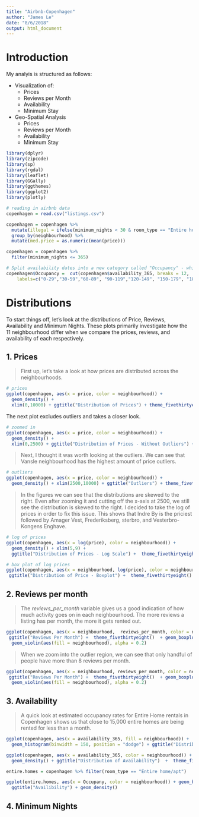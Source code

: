 ```yaml
---
title: "Airbnb-Copenhagen"
author: "James Le"
date: "8/6/2018"
output: html_document
---
```


# Introduction

My analyis is structured as follows:

* Visualization of:
    + Prices
    + Reviews per Month
    + Availability
    + Minimum Stay
    
* Geo-Spatial Analysis
    + Prices
    + Reviews per Month
    + Availability
    + Minimum Stay

```r
library(dplyr)
library(zipcode)
library(sp)
library(rgdal)
library(leaflet)
library(GGally)
library(ggthemes)
library(ggplot2)
library(plotly)
```

```r
# reading in airbnb data
copenhagen = read.csv("listings.csv")
```

```r
copenhagen = copenhagen %>% 
  mutate(illegal = ifelse(minimum_nights < 30 & room_type == "Entire home/apt", "Illegal", "Legal") ) %>% 
  group_by(neighbourhood) %>% 
  mutate(med.price = as.numeric(mean(price)))

copenhagen = copenhagen %>% 
  filter(minimum_nights <= 365)

# Split availability dates into a new category called "Occupancy" - which labels months occupied
copenhagen$Occupancy =  cut(copenhagen$availability_365, breaks = 12, 
    labels=c("0-29","30-59","60-89", "90-119","120-149", "150-179", "180-209", "210-239", "240-269", "270-299", "300-329", "330-365"))
```

# Distributions 

To start things off, let's look at the distributions of Price, Reviews, Availability and Minimum Nights. These plots primarily investigate how the 11 neighbourhood differ when we compare the prices, reviews, and availability of each respectively.

## 1. Prices

> First up, let's take a look at how prices are distributed across the neighbourhoods. 

```r
# prices
ggplot(copenhagen, aes(x = price, color = neighbourhood)) + 
  geom_density() + 
  xlim(0,10000) + ggtitle("Distribution of Prices") + theme_fivethirtyeight()
```

The next plot excludes outliers and takes a closer look.

```r
# zoomed in
ggplot(copenhagen, aes(x = price, color = neighbourhood)) + 
  geom_density() + 
  xlim(0,2500) + ggtitle("Distribution of Prices - Without Outliers") + theme_fivethirtyeight()
```

> Next, I thought it was worth looking at the outliers. We can see that Vansle neighbourhood has the highest amount of price outliers. 

```r
# outliers
ggplot(copenhagen, aes(x = price, color = neighbourhood)) + 
  geom_density() + xlim(2500,10000) + ggtitle("Outliers") + theme_fivethirtyeight()
```

> In the figures we can see that the distributions are skewed to the right. Even after zooming it and cutting off the x-axis at 2500, we still see the distribution is skewed to the right. I decided to take the log of prices in order to fix this issue. This shows that Indre By is the priciest followed by Amager Vest, Frederiksberg, sterbro, and Vesterbro-Kongens Enghave. 

```r
# log of prices
ggplot(copenhagen, aes(x = log(price), color = neighbourhood)) + 
  geom_density() + xlim(5,9) +  
  ggtitle("Distribution of Prices - Log Scale") +  theme_fivethirtyeight() 

# box plot of log prices
ggplot(copenhagen, aes(x = neighbourhood, log(price), color = neighbourhood)) +
 ggtitle("Distribution of Price - Boxplot") +  theme_fivethirtyeight() + geom_violin() + geom_boxplot(aes(fill = neighbourhood, alpha = 0.2))
```


## 2. Reviews per month

> The *reviews_per_month* variable gives us a good indication of how much activity goes on in each neighbourhood. The more reviews a listing has per month, the more it gets rented out.

```r
ggplot(copenhagen, aes(x = neighbourhood,  reviews_per_month, color = neighbourhood)) +
 ggtitle("Reviews Per Month") +  theme_fivethirtyeight()  + geom_boxplot() + ylim(0,5) + 
  geom_violin(aes(fill = neighbourhood), alpha = 0.2)
```

> When we zoom into the outlier region, we can see that only  handful of people have more than 8 reviews per month. 

```r
ggplot(copenhagen, aes(x = neighbourhood, reviews_per_month, color = neighbourhood)) +
 ggtitle("Reviews Per Month") +  theme_fivethirtyeight()  + geom_boxplot() + ylim(5,12) + 
  geom_violin(aes(fill = neighbourhood), alpha = 0.2)
```

## 3. Availability

> A quick look at estimated occupancy rates for Entire Home rentals in Copenhagen shows us that close to 15,000 entire homes are being rented for less than a month.

```r
ggplot(copenhagen, aes(x = availability_365, fill = neighbourhood)) + 
  geom_histogram(binwidth = 150, position = "dodge") + ggtitle("Distribution of Availability")  +  theme_fivethirtyeight() + geom_freqpoly(aes(color = neighbourhood))
```

```r
ggplot(copenhagen, aes(x = availability_365, color = neighbourhood)) + 
  geom_density() + ggtitle("Distribution of Availability")  +  theme_fivethirtyeight()
```

```r
entire.homes = copenhagen %>% filter(room_type == "Entire home/apt")

ggplot(entire.homes, aes(x = Occupany, color = neighbourhood)) + geom_bar() + theme_fivethirtyeight() + 
  ggtitle("Availibility") + geom_density()
```

## 4. Minimum Nights